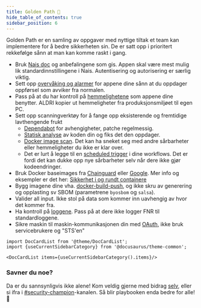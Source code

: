 ```yaml
---
title: Golden Path 📣
hide_table_of_contents: true
sidebar_position: 6
---
```


Golden Path er en samling av oppgaver med nyttige tiltak et team kan implementere for å bedre sikkerheten sin.
De er satt opp i prioritert rekkefølge sånn at man kan komme raskt i gang.

- Bruk [Nais doc](https://doc.nais.io/) og anbefalingene som gis. Appen skal være mest mulig lik standardinnstillingene i Nais. Autentisering og autorisering er særlig viktig.
- Sett opp [overvåking og alarmer](https://doc.nais.io/observability/) for appene dine sånn at du oppdager oppførsel som avviker fra normalen.
- Pass på at du har kontroll på [hemmelighetene](/docs/sikker-utvikling/hemmeligheter) som appene dine benytter. ALDRI kopier ut hemmeligheter fra produksjonsmiljøet til egen PC.
- Sett opp scanningverktøy for å fange opp eksisterende og fremtidige lavthengende frukt
  - [Dependabot](/docs/sikker-utvikling/tredjepartskode) for avhengigheter, patche regelmessig.
  - [Statisk analyse](/docs/sikker-utvikling/kodeanalyse) av koden din og fiks det den oppdager.
  - [Docker image scan](/docs/verktoy/trivy). Det kan ha sneket seg med andre sårbarheter eller hemmeligheter du ikke er klar over.
  - Det er lurt å legge til en [scheduled trigger](https://docs.github.com/en/actions/using-workflows/events-that-trigger-workflows#schedule) i dine workflows. Det er fordi det kan dukke opp nye sårbarheter selv når dere ikke gjør kodeendringer.
- Bruk Docker baseimages fra [Chainguard](https://github.com/chainguard-images) eller [Google](https://github.com/GoogleContainerTools/distroless). Mer info og eksempler er det her: [Sikkerhet i og rundt containere](/docs/sikker-utvikling/containere)
- Bygg imagene dine vha. [docker-build-push](https://doc.nais.io/build/), og ikke skru av generering og opplasting sv SBOM (parametrene `byosbom` og `salsa`).
- Valider all input. Ikke stol på data som kommer inn uavhengig av hvor det kommer fra.
- Ha kontroll på [loggene](/docs/sikker-utvikling/logging). Pass på at dere ikke logger FNR til standardloggene.
- Sikre maskin til maskin-kommunikasjonen din med [OAuth](/docs/sikker-utvikling/m2m), ikke bruk servicebrukere og "STS'en"

```mdx-code-block
import DocCardList from '@theme/DocCardList';
import {useCurrentSidebarCategory} from '@docusaurus/theme-common';

<DocCardList items={useCurrentSidebarCategory().items}/>
```

### Savner du noe?

Da er du sannsynligvis ikke alene! Kom veldig gjerne med bidrag [selv](https://github.com/navikt/security-playbook),
eller si ifra i [#security-champion](https://nav-it.slack.com/archives/CN8N938K1)-kanalen.
Så blir playbooken enda bedre for alle! 🥰
